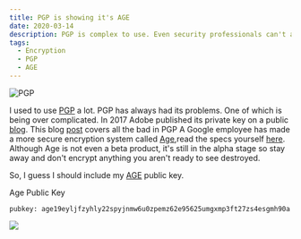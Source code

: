 ```yaml
---
title: PGP is showing it's AGE
date: 2020-03-14
description: PGP is complex to use. Even security professionals can't always use it properly.
tags:
  - Encryption
  - PGP
  - AGE
---
```

![PGP](https://res.cloudinary.com/paulportfolio/image/upload/c_fit,q_auto,f_auto,dpr_auto/v1576355462/cdn/matrix.jpg)

I used to use [PGP](https://en.wikipedia.org/wiki/Pretty_Good_Privacy) a lot.  PGP has always had its problems.
One of which is being over complicated. In 2017 Adobe published its private key on a public [blog](https://arstechnica.com/information-technology/2017/09/in-spectacular-fail-adobe-security-team-posts-private-pgp-key-on-blog/). This blog [post](https://latacora.micro.blog/2019/07/16/the-pgp-problem.html) covers all the bad in PGP A Google employee has made a more secure encryption system called [Age](https://github.com/FiloSottile/age),read the specs yourself [here](http://bit.ly/2t225DS).  Although Age is not even a beta product, it's still in the alpha stage so stay away and don't encrypt anything you aren't ready to see destroyed.

So, I guess I should include my [AGE](https://github.com/FiloSottile/age) public key.

Age Public Key

`pubkey: age19eyljfzyhly22spyjnmw6u0zpemz62e95625umgxmp3ft27zs4esgmh90a`

![](https://res.cloudinary.com/paulportfolio/image/upload/c_fit,q_auto,f_auto,dpr_auto/v1575916808/Signature/Paul-Applegate-blog-maybe-last.png)
